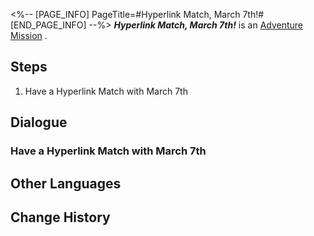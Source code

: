 <%-- [PAGE_INFO]
PageTitle=#Hyperlink Match, March 7th!#
[END_PAGE_INFO] --%>
{{Stub|Dialogue, characters, and location(s)}}
{{Mission Infobox
|id            = 8014140
|title         = 
|image         = Mission Hyperlink Match, March 7th!.png
|type          = Adventure
|event_name    = 
|chapter       = 
|requirements  = 
* [[Adventure Mission]] ''[[Hyperlink Match, Qingque!]]'' completed
* [[Adventure Mission]] ''[[Hyperlink Match, Peppy!]]'' completed
* [[Adventure Mission]] ''[[Hyperlink Match, Sampo!]]'' completed
* [[Adventure Mission]] ''[[Hyperlink Match, Bronya!]]'' completed
* [[Adventure Mission]] ''[[Final Showdown! Intergalactic Celebration!]]'' completed
|summary       = <!--official mission summary from Fate's Atlas-->
|characters    = <!--characters that appear in this mission-->
|startLocation = <!--location as it intially appears on the mission screen-->
|world         = <!--i.e. Penacony-->
|area          = <!--i.e. A Child's Dream-->
|prev          = 
|next          = 
|exp           = 
|credits       = 
|stellarJade   = 
|other         = 
}}
'''''Hyperlink Match, March 7th!''''' is an [[Adventure Mission]]<!--in [world]-->.

==Steps==
# Have a Hyperlink Match with March 7th

<!--
==Gameplay Notes==

--><!--
==Trial Character==

-->
==Dialogue==
{{Stub Dialogue}}
===Have a Hyperlink Match with March 7th===
{{Mission Description|type=adventure|location=<!--to be added-->|The core gameplay loop behind Aetherium Wars is "dueling." Challenge different players and show your true strength!}}
{{Dialogue Start}}
:{{tx}}
{{Dialogue End}}

==Other Languages==
{{Other Languages
|en   = Hyperlink Match, March 7th!
|zhs  = 超链接对决！三月七
|zht  = 超連結對決！三月七
|ja   = ハイパーリンクバトル！三月なのか
|ko   = 하이퍼링크 대결! Mar. 7th
|es   = Enfrentamiento de hipervínculos: Siete de Marzo
|fr   = Combat hyperlink : March 7th !
|ru   = Матч! Март 7!
|th   = ประลองไฮเปอร์ลิงก์กับ March 7th!
|vi   = Quyết Đấu Siêu Liên Kết! March 7th
|de   = Hyperlinkmatch, 7. März!
|id   = Duel Hyperlink, March 7th!
|pt   = Batalha de Hyperlink, 7 de Março!
}}

==Change History==
{{Change History|1.4}}

